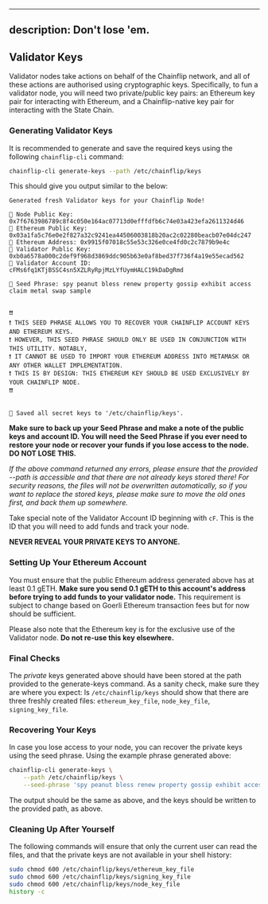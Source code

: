 
---
description: Don't lose 'em.
---

## Validator Keys

Validator nodes take actions on behalf of the Chainflip network, and all of these actions are authorised using cryptographic keys. Specifically, to fun a validator node, you will need two private/public key pairs: an Ethereum key pair for interacting with Ethereum, and a Chainflip-native  key pair for interacting with the State Chain.

### Generating Validator Keys

It is recommended to generate and save the required keys using the following `chainflip-cli` command:

```bash
chainflip-cli generate-keys --path /etc/chainflip/keys
```

This should give you output similar to the below:

```
Generated fresh Validator keys for your Chainflip Node!

🔑 Node Public Key: 0x7f6763986789c8f4c050e164ac07713d0efffdfb6c74e03a423efa2611324d46
🔑 Ethereum Public Key: 0x03a1fa5c76e0e2f827a32c9241ea44506003818b20ac2c02280beacb07e04dc247
👤 Ethereum Address: 0x9915f07018c55e53c326e0ce4fd0c2c7879b9e4c
🔑 Validator Public Key: 0xb0a6578a000c2def9f968d3869ddc905b63e0af8bed37f736f4a19e55ecad562
👤 Validator Account ID: cFMs6fq1KTjBSSC4sn5XZLRyRpjMzLYfUymHALC19kDaDgRmd

🌱 Seed Phrase: spy peanut bless renew property gossip exhibit access claim metal swap sample


❗️❗️
❗️ THIS SEED PHRASE ALLOWS YOU TO RECOVER YOUR CHAINFLIP ACCOUNT KEYS AND ETHEREUM KEYS.
❗️ HOWEVER, THIS SEED PHRASE SHOULD ONLY BE USED IN CONJUNCTION WITH THIS UTILITY. NOTABLY,
❗️ IT CANNOT BE USED TO IMPORT YOUR ETHEREUM ADDRESS INTO METAMASK OR ANY OTHER WALLET IMPLEMENTATION.
❗️ THIS IS BY DESIGN: THIS ETHEREUM KEY SHOULD BE USED EXCLUSIVELY BY YOUR CHAINFLIP NODE.
❗️❗️


💾 Saved all secret keys to '/etc/chainflip/keys'.
```

**Make sure to back up your Seed Phrase and make a note of the public keys and account ID. You will need the Seed Phrase if you ever need to restore your node or recover your funds if you lose access to the node. DO NOT LOSE THIS.**

*If the above command returned any errors, please ensure that the provided --path is accessible and that there are not already keys stored there! For security reasons, the files will not be overwritten automatically, so if you want to replace the stored keys, please make sure to move the old ones first, and back them up somewhere.*

Take special note of the Validator Account ID beginning with `cF`. This is the ID that you will need to add funds and track your node.

<Callout type="error">**NEVER REVEAL YOUR PRIVATE KEYS TO ANYONE.**</Callout>

### Setting Up Your Ethereum Account

You must ensure that the public Ethereum address generated above has at least 0.1 gETH. **Make sure you send 0.1 gETH to this account's address before trying to add funds to your validator node.** This requirement is subject to change based on Goerli Ethereum transaction fees but for now should be sufficient.

Please also note that the Ethereum key is for the exclusive use of the Validator node. **Do not re-use this key elsewhere.**

### Final Checks

The *private* keys generated above should have been stored at the path provided to the generate-keys command. As a sanity check, make sure they are where you expect: ls `/etc/chainflip/keys` should show that there are three freshly created files: `ethereum_key_file`, `node_key_file`, `signing_key_file`.

### Recovering Your Keys

In case you lose access to your node, you can recover the private keys using the seed phrase. Using the example phrase generated above:

```bash copy
chainflip-cli generate-keys \
    --path /etc/chainflip/keys \
    --seed-phrase 'spy peanut bless renew property gossip exhibit access claim metal swap sample'
```

The output should be the same as above, and the keys should be written to the provided path, as above.

### Cleaning Up After Yourself

The following commands will ensure that only the current user can read the files, and that the private keys are not available in your shell history:

```bash copy
sudo chmod 600 /etc/chainflip/keys/ethereum_key_file
sudo chmod 600 /etc/chainflip/keys/signing_key_file
sudo chmod 600 /etc/chainflip/keys/node_key_file
history -c
```


